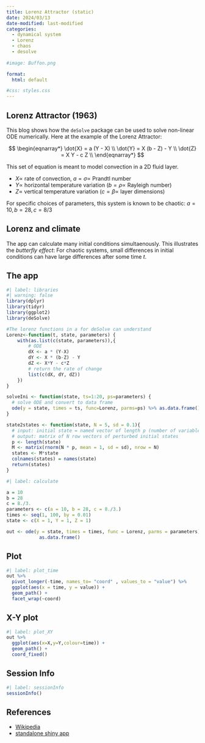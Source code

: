 ```yaml
---
title: Lorenz Attractor (static)
date: 2024/03/13
date-modified: last-modified
categories: 
  - dynamical system
  - Lorenz
  - chaos
  - desolve
  
#image: Buffon.png

format:
  html: default

#css: styles.css
---
```


## Lorenz Attractor (1963)

This blog shows how the `deSolve` package can be used to solve non-linear ODE numerically.
Here at the example of the Lorenz Attractor:

$$
\begin{eqnarray*}
\dot{X} = a (Y - X) \\
\dot{Y} = X (b - Z) - Y \\
\dot{Z} = X Y - c Z \\
\end{eqnarray*}
$$

This set of equation is meant to model convection in a 2D fluid layer.

- $X \propto$ rate of convection,  $a = \sigma \propto$ Prandtl number
- $Y \propto$ horizontal temperature variation ($b = \rho \propto$ Rayleigh number)
- $Z \propto$ vertical temperature variation ($c = \beta \propto$ layer dimensions)

For specific choices of parameters, this system is known to be chaotic: $a=10, b=28, c=8/3$



## Lorenz and climate 

The app can calculate many initial conditions simultaenously.
This illustrates the *butterfly effect*: For chaotic systems, small differences in initial conditions 
can have large differences after some time $t$.

## The app
```r
#| label: libraries
#| warning: false
library(dplyr)
library(tidyr)
library(ggplot2)
library(deSolve)

#The lorenz functions in a for deSolve can understand
Lorenz<-function(t, state, parameters) {
    with(as.list(c(state, parameters)),{
        # ODE
        dX <- a * (Y-X)
        dY <- X * (b-Z) - Y
        dZ <- X*Y - c*Z        
        # return the rate of change
        list(c(dX, dY, dZ))
    })
}

solveIni <- function(state, ts=1:20, ps=parameters) {
  # solve ODE and convert to data frame
  ode(y = state, times = ts, func=Lorenz, parms=ps) %>% as.data.frame()
}

state2states <- function(state, N = 5, sd = 0.1){
  # input: initial state = named vector of length p (number of variables)
  # output: matrix of N row vectors of perturbed initial states
  p <- length(state)
  M <- matrix(rnorm(N * p, mean = 1, sd = sd), nrow = N)
  states <- M*state
  colnames(states) = names(state)
  return(states)
}
```

```r
#| label: calculate

a = 10
b = 28
c = 8./3.
parameters <- c(a = 10, b = 28, c = 8./3.)
times <- seq(1, 100, by = 0.01)
state <- c(X = 1, Y = 1, Z = 1) 

out <- ode(y = state, times = times, func = Lorenz, parms = parameters) %>%
            as.data.frame()
```


## Plot
```r
#| label: plot_time
out %>% 
  pivot_longer(-time, names_to= "coord" , values_to = "value") %>%
  ggplot(aes(x = time, y = value)) +
  geom_path() +
  facet_wrap(~coord)
```

## X-Y plot
```r
#| label: plot_XY
out %>%
  ggplot(aes(x=X,y=Y,colour=time)) +
  geom_path() +
  coord_fixed()
```

## Session Info
```r
#| label: sessionInfo
sessionInfo()
```

## References

- [Wikipedia](https://en.wikipedia.org/wiki/Lorenz_system)
- [standalone shiny app](https://github.com/thomasmanke/shiny/tree/main/lorenz)

